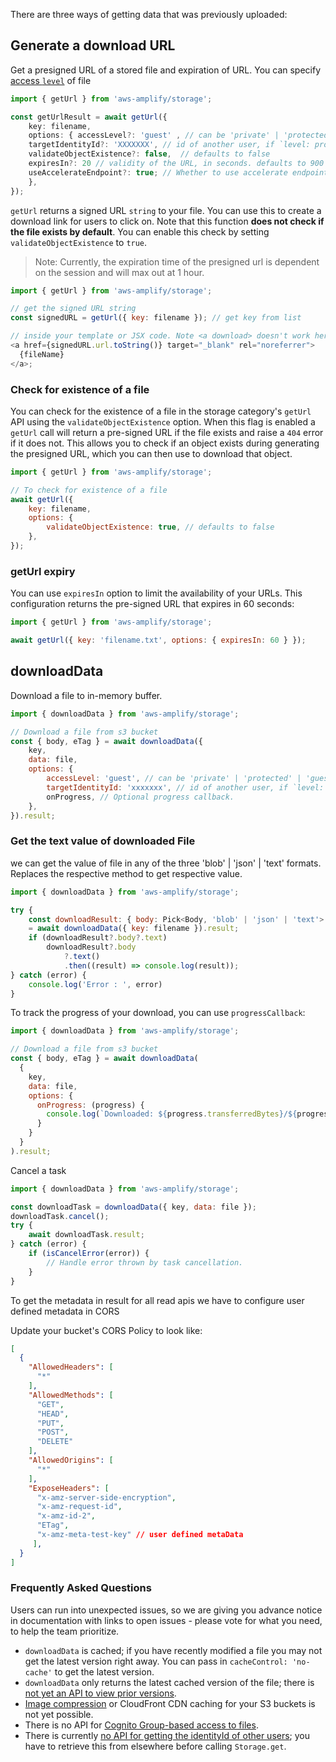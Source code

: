 There are three ways of getting data that was previously uploaded:

## Generate a download URL

Get a presigned URL of a stored file and expiration of URL. You can specify [access `level`](https://docs.amplify.aws/lib-v1/storage/configureaccess/q/platform/js) of file

```typescript
import { getUrl } from 'aws-amplify/storage';

const getUrlResult = await getUrl({
    key: filename,
    options: { accessLevel?: 'guest' , // can be 'private' | 'protected' | 'guest' but defaults to `guest` 
    targetIdentityId?: 'XXXXXXX', // id of another user, if `level: protected`
    validateObjectExistence?: false,  // defaults to false
    expiresIn?: 20 // validity of the URL, in seconds. defaults to 900 (15 minutes) and maxes at 3600 (1 hour)
    useAccelerateEndpoint?: true; // Whether to use accelerate endpoint.
    },
});
```

`getUrl` returns a signed URL `string` to your file. You can use this to create a download link for users to click on. Note that this function **does not check if the file exists by default**. You can enable this check by setting `validateObjectExistence` to `true`.

> Note: Currently, the expiration time of the presigned url is dependent on the session and will max out at 1 hour.

```js
import { getUrl } from 'aws-amplify/storage';

// get the signed URL string
const signedURL = getUrl({ key: filename }); // get key from list

// inside your template or JSX code. Note <a download> doesn't work here because it is not same origin
<a href={signedURL.url.toString()} target="_blank" rel="noreferrer">
  {fileName}
</a>;
```

### Check for existence of a file

You can check for the existence of a file in the storage category's `getUrl` API using the `validateObjectExistence` option. When this flag is enabled a `getUrl` call will return a pre-signed URL if the file exists and raise a `404` error if it does not. This allows you to check if an object exists during generating the presigned URL, which you can then use to download that object.

```javascript
import { getUrl } from 'aws-amplify/storage';

// To check for existence of a file
await getUrl({
	key: filename,
	options: {
		validateObjectExistence: true, // defaults to false
	},
});

```

### getUrl expiry

You can use `expiresIn` option to limit the availability of your URLs. This configuration returns the pre-signed URL that expires in 60 seconds:

```javascript
import { getUrl } from 'aws-amplify/storage';

await getUrl({ key: 'filename.txt', options: { expiresIn: 60 } });
```


## downloadData

Download a file to in-memory buffer.

```javascript
import { downloadData } from 'aws-amplify/storage';

// Download a file from s3 bucket
const { body, eTag } = await downloadData({
	key,
	data: file,
	options: {
		accessLevel: 'guest', // can be 'private' | 'protected' | 'guest'
		targetIdentityId: 'xxxxxxx', // id of another user, if `level: protected`
		onProgress, // Optional progress callback.
	},
}).result;
 ```
 
### Get the text value of downloaded File
we can get  the value of file in any of the three 'blob' | 'json' | 'text' formats. Replaces the respective method to get respective value.

```javascript
import { downloadData } from 'aws-amplify/storage';

try {
	const downloadResult: { body: Pick<Body, 'blob' | 'json' | 'text'> } 
	= await downloadData({ key: filename }).result;
	if (downloadResult?.body?.text)
		downloadResult?.body
			?.text()
			.then((result) => console.log(result));
} catch (error) {
	console.log('Error : ', error)
}
```

To track the progress of your download, you can use `progressCallback`:

```javascript
import { downloadData } from 'aws-amplify/storage';

// Download a file from s3 bucket
const { body, eTag } = await downloadData(
  {
    key,
    data: file,
    options: {
      onProgress: (progress) {
        console.log(`Downloaded: ${progress.transferredBytes}/${progress.totalBytes}`);
      }
    }
  }
).result;
```
Cancel a task 

```javascript
import { downloadData } from 'aws-amplify/storage';

const downloadTask = downloadData({ key, data: file });
downloadTask.cancel();
try {
	await downloadTask.result;
} catch (error) {
	if (isCancelError(error)) {
		// Handle error thrown by task cancellation.
	}
}
```

<Callout>
To get the metadata in result for all read apis we have to configure user defined metadata in CORS

Update your bucket's CORS Policy to look like:

```json
[
  {
    "AllowedHeaders": [
      "*"
    ],
    "AllowedMethods": [
      "GET",
      "HEAD",
      "PUT",
      "POST",
      "DELETE"
    ],
    "AllowedOrigins": [
      "*"
    ],
    "ExposeHeaders": [
      "x-amz-server-side-encryption",
      "x-amz-request-id",
      "x-amz-id-2",
      "ETag",
      "x-amz-meta-test-key" // user defined metaData
     ],
  }
]
```
</Callout>


### Frequently Asked Questions

Users can run into unexpected issues, so we are giving you advance notice in documentation with links to open issues - please vote for what you need, to help the team prioritize.

- `downloadData` is cached; if you have recently modified a file you may not get the latest version right away. You can pass in `cacheControl: 'no-cache'` to get the latest version.
- `downloadData` only returns the latest cached version of the file; there is [not yet an API to view prior versions](https://github.com/aws-amplify/amplify-js/issues/2131).
- [Image compression](https://github.com/aws-amplify/amplify-js/issues/6081) or CloudFront CDN caching for your S3 buckets is not yet possible.
- There is no API for [Cognito Group-based access to files](https://github.com/aws-amplify/amplify-js/issues/3388).
- There is currently [no API for getting the identityId of other users](https://github.com/aws-amplify/amplify-js/issues/5177); you have to retrieve this from elsewhere before calling `Storage.get`.
